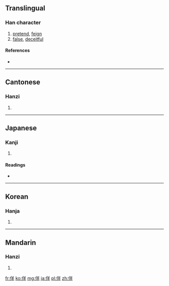 ==Translingual==

===Han character===
{{Han char|rn=9|rad=人|as=06|sn=8|four=2825<sub>1</sub>|canj=人廿手 (OTQ)}}

# [[pretend]], [[feign]]
# [[false]], [[deceitful]]

====References====
* {{Han ref|kx=0100.130|dkj=00552|dj=0212.080|hdz=10153.020|uh=4F6F|ud=20335|bh=A8CB|bd=43211}}

----

==Cantonese==

===Hanzi===
{{yue-hanzi|jyut=|y=yeui4}}

# {{defn|lang=yue|sort=人06}}

----

==Japanese==

===Kanji===
{{ja-kanji|grade=|rs=人06}}

# {{defn|lang=ja|sort=人06}}

====Readings====
* {{ja-readings|on=[[よう]] (yō)|kun=[[いつわる]] (itsuwaru)}}

----

==Korean==

===Hanja===
{{ko-hanja|hangeul=양|rv=yang|mr=yang}}

# {{defn|lang=ko|sort=人06}}

----

==Mandarin==

===Hanzi===
{{cmn-hanzi|pin=[[yáng]] ([[yang2]])|wg=yang<sup>2</sup>}}

# {{defn|lang=cmn|sort=人06}}

[[fr:佯]]
[[ko:佯]]
[[mg:佯]]
[[ja:佯]]
[[pl:佯]]
[[zh:佯]]